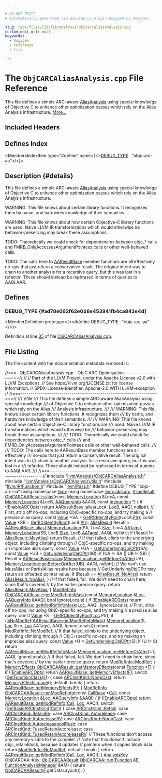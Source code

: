 ```yaml
---

# DO NOT EDIT!
# Automatically generated via docusaurus-plugin-doxygen by Doxygen.

slug: /api/files/lib/lib/analysis/objcarcaliasanalysis-cpp
custom_edit_url: null
keywords:
  - doxygen
  - reference
  - file

---
```





# The `ObjCARCAliasAnalysis.cpp` File Reference

<DoxygenPage pluginConfig={pluginConfig}>

This file defines a simple ARC-aware <a href="/docs/api/namespaces/llvm/#ae457f1cf451ed893666c4a384e58f8e5">AliasAnalysis</a> using special knowledge of Objective C to enhance other optimization passes which rely on the Alias Analysis infrastructure. <a href="#details">More...</a>

## Included Headers

<IncludesList>
<IncludesListItem
  filePath="llvm/Analysis/ObjCARCAliasAnalysis.h"
  permalink="/docs/api/files/include/include/llvm/include/llvm/analysis/objcarcaliasanalysis-h"
  isLocal="true" />
<IncludesListItem
  filePath="llvm/Analysis/ObjCARCAnalysisUtils.h"
  permalink="/docs/api/files/include/include/llvm/include/llvm/analysis/objcarcanalysisutils-h"
  isLocal="true" />
<IncludesListItem
  filePath="llvm/IR/Function.h"
  permalink="/docs/api/files/include/include/llvm/include/llvm/ir/function-h"
  isLocal="true" />
<IncludesListItem
  filePath="llvm/Pass.h"
  permalink="/docs/api/files/include/include/llvm/pass-h"
  isLocal="true" />
</IncludesList>

## Defines Index

<MembersIndex>

<MembersIndexItem
  type="#define"
  name={<><a href="#ad78e062f62e0d6e453941fb4ca843e4d">DEBUG&#95;TYPE</a>&nbsp;&nbsp;&nbsp;&quot;objc-arc-aa&quot;</>}>
</MembersIndexItem>

</MembersIndex>

## Description {#details}

This file defines a simple ARC-aware <a href="/docs/api/namespaces/llvm/#ae457f1cf451ed893666c4a384e58f8e5">AliasAnalysis</a> using special knowledge of Objective C to enhance other optimization passes which rely on the Alias Analysis infrastructure.

WARNING: This file knows about certain library functions. It recognizes them by name, and hardwires knowledge of their semantics.

WARNING: This file knows about how certain Objective-C library functions are used. Naive LLVM IR transformations which would otherwise be behavior-preserving may break these assumptions.

TODO: Theoretically we could check for dependencies between objc&#95;&#42; calls and FMRB&#95;OnlyAccessesArgumentPointees calls or other well-behaved calls.

TODO: The calls here to <a href="/docs/api/classes/llvm/aaresultbase">AAResultBase</a> member functions are all effectively no-ops that just return a conservative result. The original intent was to chain to another analysis for a recursive query, but this was lost in a refactor. These should instead be rephrased in terms of queries to AAQI.AAR.

<SectionDefinition>

## Defines

### DEBUG&#95;TYPE {#ad78e062f62e0d6e453941fb4ca843e4d}

<MemberDefinition
  prototype={<>#define DEBUG&#95;TYPE&nbsp;&nbsp;&nbsp;&quot;objc-arc-aa&quot;</>}>

Definition at line <a href="#l00035">35</a> of file <a href="/docs/api/files/lib/lib/analysis/objcarcaliasanalysis-cpp">ObjCARCAliasAnalysis.cpp</a>.
</MemberDefinition>

</SectionDefinition>

## File Listing

The file content with the documentation metadata removed is:

<ProgramListing>

<Link id="l00001" /><CodeLine lineNumber="1"><Highlight kind="comment">//===- ObjCARCAliasAnalysis.cpp - ObjC ARC Optimization -------------------===//</Highlight><Highlight kind="normal"></Highlight></CodeLine>
<Link id="l00002" /><CodeLine lineNumber="2"><Highlight kind="normal"></Highlight><Highlight kind="comment">//</Highlight><Highlight kind="normal"></Highlight></CodeLine>
<Link id="l00003" /><CodeLine lineNumber="3"><Highlight kind="normal"></Highlight><Highlight kind="comment">// Part of the LLVM Project, under the Apache License v2.0 with LLVM Exceptions.</Highlight><Highlight kind="normal"></Highlight></CodeLine>
<Link id="l00004" /><CodeLine lineNumber="4"><Highlight kind="normal"></Highlight><Highlight kind="comment">// See https://llvm.org/LICENSE.txt for license information.</Highlight><Highlight kind="normal"></Highlight></CodeLine>
<Link id="l00005" /><CodeLine lineNumber="5"><Highlight kind="normal"></Highlight><Highlight kind="comment">// SPDX-License-Identifier: Apache-2.0 WITH LLVM-exception</Highlight><Highlight kind="normal"></Highlight></CodeLine>
<Link id="l00006" /><CodeLine lineNumber="6"><Highlight kind="normal"></Highlight><Highlight kind="comment">//</Highlight><Highlight kind="normal"></Highlight></CodeLine>
<Link id="l00007" /><CodeLine lineNumber="7"><Highlight kind="normal"></Highlight><Highlight kind="comment">//===----------------------------------------------------------------------===//</Highlight><Highlight kind="comment"></Highlight></CodeLine>
<Link id="l00008" /><CodeLine lineNumber="8"><Highlight kind="comment">/// \\file</Highlight></CodeLine>
<Link id="l00009" /><CodeLine lineNumber="9"><Highlight kind="comment">/// This file defines a simple ARC-aware AliasAnalysis using special knowledge</Highlight></CodeLine>
<Link id="l00010" /><CodeLine lineNumber="10"><Highlight kind="comment">/// of Objective C to enhance other optimization passes which rely on the Alias</Highlight></CodeLine>
<Link id="l00011" /><CodeLine lineNumber="11"><Highlight kind="comment">/// Analysis infrastructure.</Highlight></CodeLine>
<Link id="l00012" /><CodeLine lineNumber="12"><Highlight kind="comment">///</Highlight></CodeLine>
<Link id="l00013" /><CodeLine lineNumber="13"><Highlight kind="comment">/// WARNING: This file knows about certain library functions. It recognizes them</Highlight></CodeLine>
<Link id="l00014" /><CodeLine lineNumber="14"><Highlight kind="comment">/// by name, and hardwires knowledge of their semantics.</Highlight></CodeLine>
<Link id="l00015" /><CodeLine lineNumber="15"><Highlight kind="comment">///</Highlight></CodeLine>
<Link id="l00016" /><CodeLine lineNumber="16"><Highlight kind="comment">/// WARNING: This file knows about how certain Objective-C library functions are</Highlight></CodeLine>
<Link id="l00017" /><CodeLine lineNumber="17"><Highlight kind="comment">/// used. Naive LLVM IR transformations which would otherwise be</Highlight></CodeLine>
<Link id="l00018" /><CodeLine lineNumber="18"><Highlight kind="comment">/// behavior-preserving may break these assumptions.</Highlight></CodeLine>
<Link id="l00019" /><CodeLine lineNumber="19"><Highlight kind="comment">///</Highlight></CodeLine>
<Link id="l00020" /><CodeLine lineNumber="20"><Highlight kind="comment">/// TODO: Theoretically we could check for dependencies between objc&#95;&#42; calls</Highlight></CodeLine>
<Link id="l00021" /><CodeLine lineNumber="21"><Highlight kind="comment">/// and FMRB&#95;OnlyAccessesArgumentPointees calls or other well-behaved calls.</Highlight></CodeLine>
<Link id="l00022" /><CodeLine lineNumber="22"><Highlight kind="comment">///</Highlight></CodeLine>
<Link id="l00023" /><CodeLine lineNumber="23"><Highlight kind="comment">/// TODO: The calls here to AAResultBase member functions are all effectively</Highlight></CodeLine>
<Link id="l00024" /><CodeLine lineNumber="24"><Highlight kind="comment">/// no-ops that just return a conservative result. The original intent was to</Highlight></CodeLine>
<Link id="l00025" /><CodeLine lineNumber="25"><Highlight kind="comment">/// chain to another analysis for a recursive query, but this was lost in a</Highlight></CodeLine>
<Link id="l00026" /><CodeLine lineNumber="26"><Highlight kind="comment">/// refactor. These should instead be rephrased in terms of queries to AAQI.AAR.</Highlight></CodeLine>
<Link id="l00027" /><CodeLine lineNumber="27"><Highlight kind="comment">///</Highlight><Highlight kind="normal"></Highlight></CodeLine>
<Link id="l00028" /><CodeLine lineNumber="28"><Highlight kind="normal"></Highlight><Highlight kind="comment">//===----------------------------------------------------------------------===//</Highlight><Highlight kind="normal"></Highlight></CodeLine>
<Link id="l00029" /><CodeLine lineNumber="29"><Highlight kind="normal"></Highlight></CodeLine>
<Link id="l00030" /><CodeLine lineNumber="30"><Highlight kind="normal"></Highlight><Highlight kind="preprocessor">#include &quot;<a href="/docs/api/files/include/include/llvm/include/llvm/analysis/objcarcaliasanalysis-h">llvm/Analysis/ObjCARCAliasAnalysis.h</a>&quot;</Highlight><Highlight kind="normal"></Highlight></CodeLine>
<Link id="l00031" /><CodeLine lineNumber="31"><Highlight kind="normal"></Highlight><Highlight kind="preprocessor">#include &quot;<a href="/docs/api/files/include/include/llvm/include/llvm/analysis/objcarcanalysisutils-h">llvm/Analysis/ObjCARCAnalysisUtils.h</a>&quot;</Highlight><Highlight kind="normal"></Highlight></CodeLine>
<Link id="l00032" /><CodeLine lineNumber="32"><Highlight kind="normal"></Highlight><Highlight kind="preprocessor">#include &quot;<a href="/docs/api/files/include/include/llvm/include/llvm/ir/function-h">llvm/IR/Function.h</a>&quot;</Highlight><Highlight kind="normal"></Highlight></CodeLine>
<Link id="l00033" /><CodeLine lineNumber="33"><Highlight kind="normal"></Highlight><Highlight kind="preprocessor">#include &quot;<a href="/docs/api/files/include/include/llvm/pass-h">llvm/Pass.h</a>&quot;</Highlight><Highlight kind="normal"></Highlight></CodeLine>
<Link id="l00034" /><CodeLine lineNumber="34"><Highlight kind="normal"></Highlight></CodeLine>
<Link id="l00035" /><CodeLine lineNumber="35" lineLink="#ad78e062f62e0d6e453941fb4ca843e4d"><Highlight kind="normal"></Highlight><Highlight kind="preprocessor">#define DEBUG&#95;TYPE &quot;objc-arc-aa&quot;</Highlight><Highlight kind="normal"></Highlight></CodeLine>
<Link id="l00036" /><CodeLine lineNumber="36"><Highlight kind="normal"></Highlight></CodeLine>
<Link id="l00037" /><CodeLine lineNumber="37"><Highlight kind="normal"></Highlight><Highlight kind="keyword">using namespace </Highlight><Highlight kind="normal"><a href="/docs/api/namespaces/llvm">llvm</a>;</Highlight></CodeLine>
<Link id="l00038" /><CodeLine lineNumber="38"><Highlight kind="normal"></Highlight><Highlight kind="keyword">using namespace </Highlight><Highlight kind="normal"><a href="/docs/api/namespaces/llvm/objcarc">llvm::objcarc</a>;</Highlight></CodeLine>
<Link id="l00039" /><CodeLine lineNumber="39"><Highlight kind="normal"></Highlight></CodeLine>
<Link id="l00040" /><CodeLine lineNumber="40" lineLink="/docs/api/classes/llvm/objcarc/objcarcaaresult/#acfba8e1035be99ff311c1af58e624878"><Highlight kind="normal"><a href="/docs/api/classes/llvm/aliasresult">AliasResult</a> <a href="/docs/api/classes/llvm/objcarc/objcarcaaresult/#acfba8e1035be99ff311c1af58e624878">ObjCARCAAResult::alias</a>(</Highlight><Highlight kind="keyword">const</Highlight><Highlight kind="normal"> <a href="/docs/api/classes/llvm/memorylocation">MemoryLocation</a> &amp;LocA,</Highlight></CodeLine>
<Link id="l00041" /><CodeLine lineNumber="41"><Highlight kind="normal">                                   </Highlight><Highlight kind="keyword">const</Highlight><Highlight kind="normal"> <a href="/docs/api/classes/llvm/memorylocation">MemoryLocation</a> &amp;LocB,</Highlight></CodeLine>
<Link id="l00042" /><CodeLine lineNumber="42"><Highlight kind="normal">                                   <a href="/docs/api/classes/llvm/aaqueryinfo">AAQueryInfo</a> &amp;AAQI, </Highlight><Highlight kind="keyword">const</Highlight><Highlight kind="normal"> <a href="/docs/api/classes/llvm/instruction">Instruction</a> &#42;) &#123;</Highlight></CodeLine>
<Link id="l00043" /><CodeLine lineNumber="43"><Highlight kind="normal">  </Highlight><Highlight kind="keywordflow">if</Highlight><Highlight kind="normal"> (!<a href="/docs/api/namespaces/llvm/objcarc/#a6771e7364c5ab8a6354f744fe5bbc62b">EnableARCOpts</a>)</Highlight></CodeLine>
<Link id="l00044" /><CodeLine lineNumber="44"><Highlight kind="normal">    </Highlight><Highlight kind="keywordflow">return</Highlight><Highlight kind="normal"> <a href="/docs/api/classes/llvm/aaresultbase/#aebc901269a6aa648319ad24cd43b6a1e">AAResultBase::alias</a>(LocA, LocB, AAQI, </Highlight><Highlight kind="keyword">nullptr</Highlight><Highlight kind="normal">);</Highlight></CodeLine>
<Link id="l00045" /><CodeLine lineNumber="45"><Highlight kind="normal"></Highlight></CodeLine>
<Link id="l00046" /><CodeLine lineNumber="46"><Highlight kind="normal">  </Highlight><Highlight kind="comment">// First, strip off no-ops, including ObjC-specific no-ops, and try making a</Highlight><Highlight kind="normal"></Highlight></CodeLine>
<Link id="l00047" /><CodeLine lineNumber="47"><Highlight kind="normal">  </Highlight><Highlight kind="comment">// precise alias query.</Highlight><Highlight kind="normal"></Highlight></CodeLine>
<Link id="l00048" /><CodeLine lineNumber="48"><Highlight kind="normal">  </Highlight><Highlight kind="keyword">const</Highlight><Highlight kind="normal"> <a href="/docs/api/classes/llvm/value">Value</a> &#42;SA = <a href="/docs/api/namespaces/llvm/objcarc/#ac5d623f0353e96c824196d6f6abc2dca">GetRCIdentityRoot</a>(LocA.<a href="/docs/api/classes/llvm/memorylocation/#a9550ce4a179e46db37f653ce28feca7a">Ptr</a>);</Highlight></CodeLine>
<Link id="l00049" /><CodeLine lineNumber="49"><Highlight kind="normal">  </Highlight><Highlight kind="keyword">const</Highlight><Highlight kind="normal"> <a href="/docs/api/classes/llvm/value">Value</a> &#42;SB = <a href="/docs/api/namespaces/llvm/objcarc/#ac5d623f0353e96c824196d6f6abc2dca">GetRCIdentityRoot</a>(LocB.<a href="/docs/api/classes/llvm/memorylocation/#a9550ce4a179e46db37f653ce28feca7a">Ptr</a>);</Highlight></CodeLine>
<Link id="l00050" /><CodeLine lineNumber="50"><Highlight kind="normal">  <a href="/docs/api/classes/llvm/aliasresult">AliasResult</a> Result = <a href="/docs/api/classes/llvm/aaresultbase/#aebc901269a6aa648319ad24cd43b6a1e">AAResultBase::alias</a>(</Highlight></CodeLine>
<Link id="l00051" /><CodeLine lineNumber="51"><Highlight kind="normal">      <a href="/docs/api/classes/llvm/memorylocation">MemoryLocation</a>(SA, LocA.<a href="/docs/api/classes/llvm/memorylocation/#a39f7ff959874bf38f3e14aa0b2622da0">Size</a>, LocA.<a href="/docs/api/classes/llvm/memorylocation/#a926099ca5ca5db6ba2de398c2487b725">AATags</a>),</Highlight></CodeLine>
<Link id="l00052" /><CodeLine lineNumber="52"><Highlight kind="normal">      <a href="/docs/api/classes/llvm/memorylocation">MemoryLocation</a>(SB, LocB.<a href="/docs/api/classes/llvm/memorylocation/#a39f7ff959874bf38f3e14aa0b2622da0">Size</a>, LocB.<a href="/docs/api/classes/llvm/memorylocation/#a926099ca5ca5db6ba2de398c2487b725">AATags</a>), AAQI, </Highlight><Highlight kind="keyword">nullptr</Highlight><Highlight kind="normal">);</Highlight></CodeLine>
<Link id="l00053" /><CodeLine lineNumber="53"><Highlight kind="normal">  </Highlight><Highlight kind="keywordflow">if</Highlight><Highlight kind="normal"> (Result != <a href="/docs/api/classes/llvm/aliasresult/#a8d3de277fb70fa515efac2db2cfe9d57a0916b614598c673c1e6a59c7312a1409">AliasResult::MayAlias</a>)</Highlight></CodeLine>
<Link id="l00054" /><CodeLine lineNumber="54"><Highlight kind="normal">    </Highlight><Highlight kind="keywordflow">return</Highlight><Highlight kind="normal"> Result;</Highlight></CodeLine>
<Link id="l00055" /><CodeLine lineNumber="55"><Highlight kind="normal"></Highlight></CodeLine>
<Link id="l00056" /><CodeLine lineNumber="56"><Highlight kind="normal">  </Highlight><Highlight kind="comment">// If that failed, climb to the underlying object, including climbing through</Highlight><Highlight kind="normal"></Highlight></CodeLine>
<Link id="l00057" /><CodeLine lineNumber="57"><Highlight kind="normal">  </Highlight><Highlight kind="comment">// ObjC-specific no-ops, and try making an imprecise alias query.</Highlight><Highlight kind="normal"></Highlight></CodeLine>
<Link id="l00058" /><CodeLine lineNumber="58"><Highlight kind="normal">  </Highlight><Highlight kind="keyword">const</Highlight><Highlight kind="normal"> <a href="/docs/api/classes/llvm/value">Value</a> &#42;UA = <a href="/docs/api/namespaces/llvm/objcarc/#ac420b82af0836c9c4312b413c8a0b6b4">GetUnderlyingObjCPtr</a>(SA);</Highlight></CodeLine>
<Link id="l00059" /><CodeLine lineNumber="59"><Highlight kind="normal">  </Highlight><Highlight kind="keyword">const</Highlight><Highlight kind="normal"> <a href="/docs/api/classes/llvm/value">Value</a> &#42;UB = <a href="/docs/api/namespaces/llvm/objcarc/#ac420b82af0836c9c4312b413c8a0b6b4">GetUnderlyingObjCPtr</a>(SB);</Highlight></CodeLine>
<Link id="l00060" /><CodeLine lineNumber="60"><Highlight kind="normal">  </Highlight><Highlight kind="keywordflow">if</Highlight><Highlight kind="normal"> (UA != SA || UB != SB) &#123;</Highlight></CodeLine>
<Link id="l00061" /><CodeLine lineNumber="61"><Highlight kind="normal">    Result = <a href="/docs/api/classes/llvm/aaresultbase/#aebc901269a6aa648319ad24cd43b6a1e">AAResultBase::alias</a>(<a href="/docs/api/classes/llvm/memorylocation/#a46815b7f69bb96eddd2e1e01bec6120c">MemoryLocation::getBeforeOrAfter</a>(UA),</Highlight></CodeLine>
<Link id="l00062" /><CodeLine lineNumber="62"><Highlight kind="normal">                                 <a href="/docs/api/classes/llvm/memorylocation/#a46815b7f69bb96eddd2e1e01bec6120c">MemoryLocation::getBeforeOrAfter</a>(UB), AAQI,</Highlight></CodeLine>
<Link id="l00063" /><CodeLine lineNumber="63"><Highlight kind="normal">                                 </Highlight><Highlight kind="keyword">nullptr</Highlight><Highlight kind="normal">);</Highlight></CodeLine>
<Link id="l00064" /><CodeLine lineNumber="64"><Highlight kind="normal">    </Highlight><Highlight kind="comment">// We can&#39;t use MustAlias or PartialAlias results here because</Highlight><Highlight kind="normal"></Highlight></CodeLine>
<Link id="l00065" /><CodeLine lineNumber="65"><Highlight kind="normal">    </Highlight><Highlight kind="comment">// GetUnderlyingObjCPtr may return an offsetted pointer value.</Highlight><Highlight kind="normal"></Highlight></CodeLine>
<Link id="l00066" /><CodeLine lineNumber="66"><Highlight kind="normal">    </Highlight><Highlight kind="keywordflow">if</Highlight><Highlight kind="normal"> (Result == <a href="/docs/api/classes/llvm/aliasresult/#a8d3de277fb70fa515efac2db2cfe9d57a863ee317b92588eb2d6878af9fc98922">AliasResult::NoAlias</a>)</Highlight></CodeLine>
<Link id="l00067" /><CodeLine lineNumber="67"><Highlight kind="normal">      </Highlight><Highlight kind="keywordflow">return</Highlight><Highlight kind="normal"> <a href="/docs/api/classes/llvm/aliasresult/#a8d3de277fb70fa515efac2db2cfe9d57a863ee317b92588eb2d6878af9fc98922">AliasResult::NoAlias</a>;</Highlight></CodeLine>
<Link id="l00068" /><CodeLine lineNumber="68"><Highlight kind="normal">  &#125;</Highlight></CodeLine>
<Link id="l00069" /><CodeLine lineNumber="69"><Highlight kind="normal"></Highlight></CodeLine>
<Link id="l00070" /><CodeLine lineNumber="70"><Highlight kind="normal">  </Highlight><Highlight kind="comment">// If that failed, fail. We don&#39;t need to chain here, since that&#39;s covered</Highlight><Highlight kind="normal"></Highlight></CodeLine>
<Link id="l00071" /><CodeLine lineNumber="71"><Highlight kind="normal">  </Highlight><Highlight kind="comment">// by the earlier precise query.</Highlight><Highlight kind="normal"></Highlight></CodeLine>
<Link id="l00072" /><CodeLine lineNumber="72"><Highlight kind="normal">  </Highlight><Highlight kind="keywordflow">return</Highlight><Highlight kind="normal"> <a href="/docs/api/classes/llvm/aliasresult/#a8d3de277fb70fa515efac2db2cfe9d57a0916b614598c673c1e6a59c7312a1409">AliasResult::MayAlias</a>;</Highlight></CodeLine>
<Link id="l00073" /><CodeLine lineNumber="73"><Highlight kind="normal">&#125;</Highlight></CodeLine>
<Link id="l00074" /><CodeLine lineNumber="74"><Highlight kind="normal"></Highlight></CodeLine>
<Link id="l00075" /><CodeLine lineNumber="75" lineLink="/docs/api/classes/llvm/objcarc/objcarcaaresult/#a846e0f39264857f2a44cbab95183b2a6"><Highlight kind="normal"><a href="/docs/api/namespaces/llvm/#a9db8c44b250b90e3ab7e4d144e7c9c2e">ModRefInfo</a> <a href="/docs/api/classes/llvm/objcarc/objcarcaaresult/#a846e0f39264857f2a44cbab95183b2a6">ObjCARCAAResult::getModRefInfoMask</a>(</Highlight><Highlight kind="keyword">const</Highlight><Highlight kind="normal"> <a href="/docs/api/classes/llvm/memorylocation">MemoryLocation</a> &amp;<a href="/docs/api/namespaces/llvm/loc">Loc</a>,</Highlight></CodeLine>
<Link id="l00076" /><CodeLine lineNumber="76"><Highlight kind="normal">                                              <a href="/docs/api/classes/llvm/aaqueryinfo">AAQueryInfo</a> &amp;AAQI,</Highlight></CodeLine>
<Link id="l00077" /><CodeLine lineNumber="77"><Highlight kind="normal">                                              </Highlight><Highlight kind="keywordtype">bool</Highlight><Highlight kind="normal"> IgnoreLocals) &#123;</Highlight></CodeLine>
<Link id="l00078" /><CodeLine lineNumber="78"><Highlight kind="normal">  </Highlight><Highlight kind="keywordflow">if</Highlight><Highlight kind="normal"> (!<a href="/docs/api/namespaces/llvm/objcarc/#a6771e7364c5ab8a6354f744fe5bbc62b">EnableARCOpts</a>)</Highlight></CodeLine>
<Link id="l00079" /><CodeLine lineNumber="79"><Highlight kind="normal">    </Highlight><Highlight kind="keywordflow">return</Highlight><Highlight kind="normal"> <a href="/docs/api/classes/llvm/aaresultbase/#a43487a55e1c14c5a2e4f83731d4eca00">AAResultBase::getModRefInfoMask</a>(<a href="/docs/api/namespaces/llvm/loc">Loc</a>, AAQI, IgnoreLocals);</Highlight></CodeLine>
<Link id="l00080" /><CodeLine lineNumber="80"><Highlight kind="normal"></Highlight></CodeLine>
<Link id="l00081" /><CodeLine lineNumber="81"><Highlight kind="normal">  </Highlight><Highlight kind="comment">// First, strip off no-ops, including ObjC-specific no-ops, and try making</Highlight><Highlight kind="normal"></Highlight></CodeLine>
<Link id="l00082" /><CodeLine lineNumber="82"><Highlight kind="normal">  </Highlight><Highlight kind="comment">// a precise alias query.</Highlight><Highlight kind="normal"></Highlight></CodeLine>
<Link id="l00083" /><CodeLine lineNumber="83"><Highlight kind="normal">  </Highlight><Highlight kind="keyword">const</Highlight><Highlight kind="normal"> <a href="/docs/api/classes/llvm/value">Value</a> &#42;S = <a href="/docs/api/namespaces/llvm/objcarc/#ac5d623f0353e96c824196d6f6abc2dca">GetRCIdentityRoot</a>(<a href="/docs/api/namespaces/llvm/loc">Loc</a>.Ptr);</Highlight></CodeLine>
<Link id="l00084" /><CodeLine lineNumber="84"><Highlight kind="normal">  </Highlight><Highlight kind="keywordflow">if</Highlight><Highlight kind="normal"> (<a href="/docs/api/namespaces/llvm/#ae96dbd1485a431400525ca17896ec48e">isNoModRef</a>(<a href="/docs/api/classes/llvm/aaresultbase/#a43487a55e1c14c5a2e4f83731d4eca00">AAResultBase::getModRefInfoMask</a>(</Highlight></CodeLine>
<Link id="l00085" /><CodeLine lineNumber="85"><Highlight kind="normal">          <a href="/docs/api/classes/llvm/memorylocation">MemoryLocation</a>(S, <a href="/docs/api/namespaces/llvm/loc">Loc</a>.Size, <a href="/docs/api/namespaces/llvm/loc">Loc</a>.AATags), AAQI, IgnoreLocals)))</Highlight></CodeLine>
<Link id="l00086" /><CodeLine lineNumber="86"><Highlight kind="normal">    </Highlight><Highlight kind="keywordflow">return</Highlight><Highlight kind="normal"> <a href="/docs/api/namespaces/llvm/#a9db8c44b250b90e3ab7e4d144e7c9c2ead974636fce6d12e72054e61fb3c1e9a8">ModRefInfo::NoModRef</a>;</Highlight></CodeLine>
<Link id="l00087" /><CodeLine lineNumber="87"><Highlight kind="normal"></Highlight></CodeLine>
<Link id="l00088" /><CodeLine lineNumber="88"><Highlight kind="normal">  </Highlight><Highlight kind="comment">// If that failed, climb to the underlying object, including climbing through</Highlight><Highlight kind="normal"></Highlight></CodeLine>
<Link id="l00089" /><CodeLine lineNumber="89"><Highlight kind="normal">  </Highlight><Highlight kind="comment">// ObjC-specific no-ops, and try making an imprecise alias query.</Highlight><Highlight kind="normal"></Highlight></CodeLine>
<Link id="l00090" /><CodeLine lineNumber="90"><Highlight kind="normal">  </Highlight><Highlight kind="keyword">const</Highlight><Highlight kind="normal"> <a href="/docs/api/classes/llvm/value">Value</a> &#42;U = <a href="/docs/api/namespaces/llvm/objcarc/#ac420b82af0836c9c4312b413c8a0b6b4">GetUnderlyingObjCPtr</a>(S);</Highlight></CodeLine>
<Link id="l00091" /><CodeLine lineNumber="91"><Highlight kind="normal">  </Highlight><Highlight kind="keywordflow">if</Highlight><Highlight kind="normal"> (U != S)</Highlight></CodeLine>
<Link id="l00092" /><CodeLine lineNumber="92"><Highlight kind="normal">    </Highlight><Highlight kind="keywordflow">return</Highlight><Highlight kind="normal"> <a href="/docs/api/classes/llvm/aaresultbase/#a43487a55e1c14c5a2e4f83731d4eca00">AAResultBase::getModRefInfoMask</a>(<a href="/docs/api/classes/llvm/memorylocation/#a46815b7f69bb96eddd2e1e01bec6120c">MemoryLocation::getBeforeOrAfter</a>(U),</Highlight></CodeLine>
<Link id="l00093" /><CodeLine lineNumber="93"><Highlight kind="normal">                                           AAQI, IgnoreLocals);</Highlight></CodeLine>
<Link id="l00094" /><CodeLine lineNumber="94"><Highlight kind="normal"></Highlight></CodeLine>
<Link id="l00095" /><CodeLine lineNumber="95"><Highlight kind="normal">  </Highlight><Highlight kind="comment">// If that failed, fail. We don&#39;t need to chain here, since that&#39;s covered</Highlight><Highlight kind="normal"></Highlight></CodeLine>
<Link id="l00096" /><CodeLine lineNumber="96"><Highlight kind="normal">  </Highlight><Highlight kind="comment">// by the earlier precise query.</Highlight><Highlight kind="normal"></Highlight></CodeLine>
<Link id="l00097" /><CodeLine lineNumber="97"><Highlight kind="normal">  </Highlight><Highlight kind="keywordflow">return</Highlight><Highlight kind="normal"> <a href="/docs/api/namespaces/llvm/#a9db8c44b250b90e3ab7e4d144e7c9c2ea6524b183b5cd0850f2cff6d30d581af9">ModRefInfo::ModRef</a>;</Highlight></CodeLine>
<Link id="l00098" /><CodeLine lineNumber="98"><Highlight kind="normal">&#125;</Highlight></CodeLine>
<Link id="l00099" /><CodeLine lineNumber="99"><Highlight kind="normal"></Highlight></CodeLine>
<Link id="l00100" /><CodeLine lineNumber="100" lineLink="/docs/api/classes/llvm/objcarc/objcarcaaresult/#a071f909717c950fac24cc53e42ef4c86"><Highlight kind="normal"><a href="/docs/api/namespaces/llvm/#a44ad2b29af9ebe3d12a99843a7594757">MemoryEffects</a> <a href="/docs/api/classes/llvm/objcarc/objcarcaaresult/#a071f909717c950fac24cc53e42ef4c86">ObjCARCAAResult::getMemoryEffects</a>(</Highlight><Highlight kind="keyword">const</Highlight><Highlight kind="normal"> <a href="/docs/api/classes/llvm/function">Function</a> &#42;<a href="/docs/api/files/lib/lib/support/md5-cpp/#a96d73bbd7af15cb1fc38c3f4a3bd82e9">F</a>) &#123;</Highlight></CodeLine>
<Link id="l00101" /><CodeLine lineNumber="101"><Highlight kind="normal">  </Highlight><Highlight kind="keywordflow">if</Highlight><Highlight kind="normal"> (!<a href="/docs/api/namespaces/llvm/objcarc/#a6771e7364c5ab8a6354f744fe5bbc62b">EnableARCOpts</a>)</Highlight></CodeLine>
<Link id="l00102" /><CodeLine lineNumber="102"><Highlight kind="normal">    </Highlight><Highlight kind="keywordflow">return</Highlight><Highlight kind="normal"> <a href="/docs/api/classes/llvm/aaresultbase/#a220014fc38f863e217586c7816db4b9c">AAResultBase::getMemoryEffects</a>(<a href="/docs/api/files/lib/lib/support/md5-cpp/#a96d73bbd7af15cb1fc38c3f4a3bd82e9">F</a>);</Highlight></CodeLine>
<Link id="l00103" /><CodeLine lineNumber="103"><Highlight kind="normal"></Highlight></CodeLine>
<Link id="l00104" /><CodeLine lineNumber="104"><Highlight kind="normal">  </Highlight><Highlight kind="keywordflow">switch</Highlight><Highlight kind="normal"> (<a href="/docs/api/namespaces/llvm/objcarc/#a4e557a8b99ad5d09e3018b1f3e02a08f">GetFunctionClass</a>(<a href="/docs/api/files/lib/lib/support/md5-cpp/#a96d73bbd7af15cb1fc38c3f4a3bd82e9">F</a>)) &#123;</Highlight></CodeLine>
<Link id="l00105" /><CodeLine lineNumber="105"><Highlight kind="normal">  </Highlight><Highlight kind="keywordflow">case</Highlight><Highlight kind="normal"> <a href="/docs/api/namespaces/llvm/objcarc/#a494b44abeacdfac8bb26d3203571d1c2ad20eb2456d446869820a1e7e385fe99f">ARCInstKind::NoopCast</a>:</Highlight></CodeLine>
<Link id="l00106" /><CodeLine lineNumber="106"><Highlight kind="normal">    </Highlight><Highlight kind="keywordflow">return</Highlight><Highlight kind="normal"> <a href="/docs/api/classes/llvm/memoryeffectsbase/#af04065f3c729719471689b08089942f3">MemoryEffects::none</a>();</Highlight></CodeLine>
<Link id="l00107" /><CodeLine lineNumber="107"><Highlight kind="normal">  </Highlight><Highlight kind="keywordflow">default</Highlight><Highlight kind="normal">:</Highlight></CodeLine>
<Link id="l00108" /><CodeLine lineNumber="108"><Highlight kind="normal">    </Highlight><Highlight kind="keywordflow">break</Highlight><Highlight kind="normal">;</Highlight></CodeLine>
<Link id="l00109" /><CodeLine lineNumber="109"><Highlight kind="normal">  &#125;</Highlight></CodeLine>
<Link id="l00110" /><CodeLine lineNumber="110"><Highlight kind="normal"></Highlight></CodeLine>
<Link id="l00111" /><CodeLine lineNumber="111"><Highlight kind="normal">  </Highlight><Highlight kind="keywordflow">return</Highlight><Highlight kind="normal"> <a href="/docs/api/classes/llvm/aaresultbase/#a220014fc38f863e217586c7816db4b9c">AAResultBase::getMemoryEffects</a>(<a href="/docs/api/files/lib/lib/support/md5-cpp/#a96d73bbd7af15cb1fc38c3f4a3bd82e9">F</a>);</Highlight></CodeLine>
<Link id="l00112" /><CodeLine lineNumber="112"><Highlight kind="normal">&#125;</Highlight></CodeLine>
<Link id="l00113" /><CodeLine lineNumber="113"><Highlight kind="normal"></Highlight></CodeLine>
<Link id="l00114" /><CodeLine lineNumber="114" lineLink="/docs/api/classes/llvm/objcarc/objcarcaaresult/#ab37ef2f706e7e7f64d0d3cd8e76d91bd"><Highlight kind="normal"><a href="/docs/api/namespaces/llvm/#a9db8c44b250b90e3ab7e4d144e7c9c2e">ModRefInfo</a> <a href="/docs/api/classes/llvm/objcarc/objcarcaaresult/#ab37ef2f706e7e7f64d0d3cd8e76d91bd">ObjCARCAAResult::getModRefInfo</a>(</Highlight><Highlight kind="keyword">const</Highlight><Highlight kind="normal"> <a href="/docs/api/classes/llvm/callbase">CallBase</a> &#42;<a href="/docs/api/namespaces/llvm/objcarc/#a494b44abeacdfac8bb26d3203571d1c2ac3755e61202abd74da5885d2e9c9160e">Call</a>,</Highlight></CodeLine>
<Link id="l00115" /><CodeLine lineNumber="115"><Highlight kind="normal">                                          </Highlight><Highlight kind="keyword">const</Highlight><Highlight kind="normal"> <a href="/docs/api/classes/llvm/memorylocation">MemoryLocation</a> &amp;<a href="/docs/api/namespaces/llvm/loc">Loc</a>,</Highlight></CodeLine>
<Link id="l00116" /><CodeLine lineNumber="116"><Highlight kind="normal">                                          <a href="/docs/api/classes/llvm/aaqueryinfo">AAQueryInfo</a> &amp;AAQI) &#123;</Highlight></CodeLine>
<Link id="l00117" /><CodeLine lineNumber="117"><Highlight kind="normal">  </Highlight><Highlight kind="keywordflow">if</Highlight><Highlight kind="normal"> (!<a href="/docs/api/namespaces/llvm/objcarc/#a6771e7364c5ab8a6354f744fe5bbc62b">EnableARCOpts</a>)</Highlight></CodeLine>
<Link id="l00118" /><CodeLine lineNumber="118"><Highlight kind="normal">    </Highlight><Highlight kind="keywordflow">return</Highlight><Highlight kind="normal"> <a href="/docs/api/classes/llvm/aaresultbase/#adb56d853930e9104a7d1b3b1e2e82af8">AAResultBase::getModRefInfo</a>(<a href="/docs/api/namespaces/llvm/objcarc/#a494b44abeacdfac8bb26d3203571d1c2ac3755e61202abd74da5885d2e9c9160e">Call</a>, <a href="/docs/api/namespaces/llvm/loc">Loc</a>, AAQI);</Highlight></CodeLine>
<Link id="l00119" /><CodeLine lineNumber="119"><Highlight kind="normal"></Highlight></CodeLine>
<Link id="l00120" /><CodeLine lineNumber="120"><Highlight kind="normal">  </Highlight><Highlight kind="keywordflow">switch</Highlight><Highlight kind="normal"> (<a href="/docs/api/namespaces/llvm/objcarc/#a86cdbdf3773be3c67bc193b473b75708">GetBasicARCInstKind</a>(<a href="/docs/api/namespaces/llvm/objcarc/#a494b44abeacdfac8bb26d3203571d1c2ac3755e61202abd74da5885d2e9c9160e">Call</a>)) &#123;</Highlight></CodeLine>
<Link id="l00121" /><CodeLine lineNumber="121"><Highlight kind="normal">  </Highlight><Highlight kind="keywordflow">case</Highlight><Highlight kind="normal"> <a href="/docs/api/namespaces/llvm/objcarc/#a494b44abeacdfac8bb26d3203571d1c2aafece4245269582cb2f1009d4fb52047">ARCInstKind::Retain</a>:</Highlight></CodeLine>
<Link id="l00122" /><CodeLine lineNumber="122"><Highlight kind="normal">  </Highlight><Highlight kind="keywordflow">case</Highlight><Highlight kind="normal"> <a href="/docs/api/namespaces/llvm/objcarc/#a494b44abeacdfac8bb26d3203571d1c2aa1226b5450384ce6ea5ed47c317303ee">ARCInstKind::RetainRV</a>:</Highlight></CodeLine>
<Link id="l00123" /><CodeLine lineNumber="123"><Highlight kind="normal">  </Highlight><Highlight kind="keywordflow">case</Highlight><Highlight kind="normal"> <a href="/docs/api/namespaces/llvm/objcarc/#a494b44abeacdfac8bb26d3203571d1c2a61710f61a521b1544f5f7ab5abac843d">ARCInstKind::Autorelease</a>:</Highlight></CodeLine>
<Link id="l00124" /><CodeLine lineNumber="124"><Highlight kind="normal">  </Highlight><Highlight kind="keywordflow">case</Highlight><Highlight kind="normal"> <a href="/docs/api/namespaces/llvm/objcarc/#a494b44abeacdfac8bb26d3203571d1c2ac1dbc9b59747323224171927c310917d">ARCInstKind::AutoreleaseRV</a>:</Highlight></CodeLine>
<Link id="l00125" /><CodeLine lineNumber="125"><Highlight kind="normal">  </Highlight><Highlight kind="keywordflow">case</Highlight><Highlight kind="normal"> <a href="/docs/api/namespaces/llvm/objcarc/#a494b44abeacdfac8bb26d3203571d1c2ad20eb2456d446869820a1e7e385fe99f">ARCInstKind::NoopCast</a>:</Highlight></CodeLine>
<Link id="l00126" /><CodeLine lineNumber="126"><Highlight kind="normal">  </Highlight><Highlight kind="keywordflow">case</Highlight><Highlight kind="normal"> <a href="/docs/api/namespaces/llvm/objcarc/#a494b44abeacdfac8bb26d3203571d1c2a56a1f8ca583bf2a38d53b7e7825bd269">ARCInstKind::AutoreleasepoolPush</a>:</Highlight></CodeLine>
<Link id="l00127" /><CodeLine lineNumber="127"><Highlight kind="normal">  </Highlight><Highlight kind="keywordflow">case</Highlight><Highlight kind="normal"> <a href="/docs/api/namespaces/llvm/objcarc/#a494b44abeacdfac8bb26d3203571d1c2a044369e2f723153babfab4e7ba65dda4">ARCInstKind::FusedRetainAutorelease</a>:</Highlight></CodeLine>
<Link id="l00128" /><CodeLine lineNumber="128"><Highlight kind="normal">  </Highlight><Highlight kind="keywordflow">case</Highlight><Highlight kind="normal"> <a href="/docs/api/namespaces/llvm/objcarc/#a494b44abeacdfac8bb26d3203571d1c2aae83ce7464791df134eac666ac62c9cd">ARCInstKind::FusedRetainAutoreleaseRV</a>:</Highlight></CodeLine>
<Link id="l00129" /><CodeLine lineNumber="129"><Highlight kind="normal">    </Highlight><Highlight kind="comment">// These functions don&#39;t access any memory visible to the compiler.</Highlight><Highlight kind="normal"></Highlight></CodeLine>
<Link id="l00130" /><CodeLine lineNumber="130"><Highlight kind="normal">    </Highlight><Highlight kind="comment">// Note that this doesn&#39;t include objc&#95;retainBlock, because it updates</Highlight><Highlight kind="normal"></Highlight></CodeLine>
<Link id="l00131" /><CodeLine lineNumber="131"><Highlight kind="normal">    </Highlight><Highlight kind="comment">// pointers when it copies block data.</Highlight><Highlight kind="normal"></Highlight></CodeLine>
<Link id="l00132" /><CodeLine lineNumber="132"><Highlight kind="normal">    </Highlight><Highlight kind="keywordflow">return</Highlight><Highlight kind="normal"> <a href="/docs/api/namespaces/llvm/#a9db8c44b250b90e3ab7e4d144e7c9c2ead974636fce6d12e72054e61fb3c1e9a8">ModRefInfo::NoModRef</a>;</Highlight></CodeLine>
<Link id="l00133" /><CodeLine lineNumber="133"><Highlight kind="normal">  </Highlight><Highlight kind="keywordflow">default</Highlight><Highlight kind="normal">:</Highlight></CodeLine>
<Link id="l00134" /><CodeLine lineNumber="134"><Highlight kind="normal">    </Highlight><Highlight kind="keywordflow">break</Highlight><Highlight kind="normal">;</Highlight></CodeLine>
<Link id="l00135" /><CodeLine lineNumber="135"><Highlight kind="normal">  &#125;</Highlight></CodeLine>
<Link id="l00136" /><CodeLine lineNumber="136"><Highlight kind="normal"></Highlight></CodeLine>
<Link id="l00137" /><CodeLine lineNumber="137"><Highlight kind="normal">  </Highlight><Highlight kind="keywordflow">return</Highlight><Highlight kind="normal"> <a href="/docs/api/classes/llvm/aaresultbase/#adb56d853930e9104a7d1b3b1e2e82af8">AAResultBase::getModRefInfo</a>(<a href="/docs/api/namespaces/llvm/objcarc/#a494b44abeacdfac8bb26d3203571d1c2ac3755e61202abd74da5885d2e9c9160e">Call</a>, <a href="/docs/api/namespaces/llvm/loc">Loc</a>, AAQI);</Highlight></CodeLine>
<Link id="l00138" /><CodeLine lineNumber="138"><Highlight kind="normal">&#125;</Highlight></CodeLine>
<Link id="l00139" /><CodeLine lineNumber="139"><Highlight kind="normal"></Highlight></CodeLine>
<Link id="l00140" /><CodeLine lineNumber="140"><Highlight kind="normal"><a href="/docs/api/structs/llvm/analysiskey">AnalysisKey</a> ObjCARCAA::Key;</Highlight></CodeLine>
<Link id="l00141" /><CodeLine lineNumber="141"><Highlight kind="normal"></Highlight></CodeLine>
<Link id="l00142" /><CodeLine lineNumber="142" lineLink="/docs/api/classes/llvm/objcarc/objcarcaa/#a473e4b49777cb1555a11958b22acf413"><Highlight kind="normal"><a href="/docs/api/classes/llvm/objcarc/objcarcaaresult">ObjCARCAAResult</a> <a href="/docs/api/classes/llvm/objcarc/objcarcaa/#a473e4b49777cb1555a11958b22acf413">ObjCARCAA::run</a>(<a href="/docs/api/classes/llvm/function">Function</a> &amp;<a href="/docs/api/files/lib/lib/support/md5-cpp/#a96d73bbd7af15cb1fc38c3f4a3bd82e9">F</a>, <a href="/docs/api/namespaces/llvm/#adce09a5a0de0e3177eb00e932734af2f">FunctionAnalysisManager</a> &amp;AM) &#123;</Highlight></CodeLine>
<Link id="l00143" /><CodeLine lineNumber="143"><Highlight kind="normal">  </Highlight><Highlight kind="keywordflow">return</Highlight><Highlight kind="normal"> <a href="/docs/api/classes/llvm/objcarc/objcarcaaresult">ObjCARCAAResult</a>(<a href="/docs/api/files/lib/lib/support/md5-cpp/#a96d73bbd7af15cb1fc38c3f4a3bd82e9">F</a>.getDataLayout());</Highlight></CodeLine>
<Link id="l00144" /><CodeLine lineNumber="144"><Highlight kind="normal">&#125;</Highlight></CodeLine>

</ProgramListing>

</DoxygenPage>
